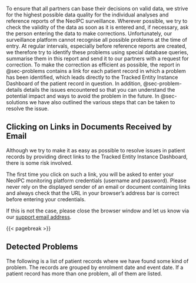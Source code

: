 To ensure that all partners can base their decisions on valid data, we strive for the highest possible data quality for the individual analyses and reference reports of the NeoIPC surveillance.
Wherever possible, we try to check the validity of the data as soon as it is entered and, if necessary, ask the person entering the data to make corrections.
Unfortunately, our surveillance platform cannot recognise all possible problems at the time of entry.
At regular intervals, especially before reference reports are created, we therefore try to identify these problems using special database queries, summarise them in this report and send it to our partners with a request for correction.
To make the correction as efficient as possible, the report in @sec-problems contains a link for each patient record in which a problem has been identified, which leads directly to the Tracked Entity Instance Dashboard of the patient record in question.
In addition, @sec-problem-details details the issues encountered so that you can understand the potential impact and ways to avoid the problem in the future.
In @sec-solutions we have also outlined the various steps that can be taken to resolve the issue.

::: {.callout-warning}
## Clicking on Links in Documents Received by Email

Although we try to make it as easy as possible to resolve issues in patient records by providing direct links to the Tracked Entity Instance Dashboard, there is some risk involved.

The first time you click on such a link, you will be asked to enter your NeoIPC monitoring platform credentials (username and password).
Please never rely on the displayed sender of an email or document containing links and always check that the URL in your browser's address bar is correct before entering your credentials.

If this is not the case, please close the browser window and let us know via our [support email address](mailto:`r support_email_address`).
:::

{{< pagebreak >}}

## Detected Problems {#sec-problems}

The following is a list of patient records where we have found some kind of problem. The records are grouped by enrolment date and event date.
If a patient record has more than one problem, all of them are listed.
